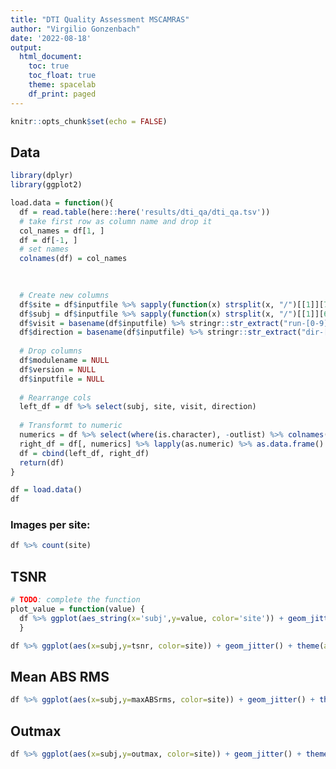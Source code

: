 ```yaml
---
title: "DTI Quality Assessment MSCAMRAS"
author: "Virgilio Gonzenbach"
date: '2022-08-18'
output: 
  html_document:
    toc: true
    toc_float: true
    theme: spacelab
    df_print: paged
---
```


```r
knitr::opts_chunk$set(echo = FALSE)
```

## Data
```r
library(dplyr)
library(ggplot2)

load.data = function(){
  df = read.table(here::here('results/dti_qa/dti_qa.tsv'))
  # take first row as column name and drop it
  col_names = df[1, ]
  df = df[-1, ]
  # set names
  colnames(df) = col_names
  

  
  # Create new columns
  df$site = df$inputfile %>% sapply(function(x) strsplit(x, "/")[[1]][7]) %>% unname() %>% stringr::str_replace("ses-", '') %>% as.factor()
  df$subj = df$inputfile %>% sapply(function(x) strsplit(x, "/")[[1]][6]) %>% unname() %>% stringr::str_replace("sub-", '') %>% as.factor()
  df$visit = basename(df$inputfile) %>% stringr::str_extract("run-[0-9]+") %>% stringr::str_replace("run-", '') %>% as.factor()
  df$direction = basename(df$inputfile) %>% stringr::str_extract("dir-[A-Z|a-z]+") %>% stringr::str_replace("dir-", '') %>% as.factor()
  
  # Drop columns
  df$modulename = NULL
  df$version = NULL
  df$inputfile = NULL
  
  # Rearrange cols
  left_df = df %>% select(subj, site, visit, direction)
  
  # Transformt to numeric
  numerics = df %>% select(where(is.character), -outlist) %>% colnames()
  right_df = df[, numerics] %>% lapply(as.numeric) %>% as.data.frame()
  df = cbind(left_df, right_df)
  return(df)
}

df = load.data()
df 
```
### Images per site: 

```r
df %>% count(site)
```


## TSNR


```r
# TODO: complete the function
plot_value = function(value) {
  df %>% ggplot(aes_string(x='subj',y=value, color='site')) + geom_jitter() + theme(axis.text.x = element_text(angle = 45, hjust = 1))
  }
```

```r
df %>% ggplot(aes(x=subj,y=tsnr, color=site)) + geom_jitter() + theme(axis.text.x = element_text(angle = 45, hjust = 1))
```

## Mean ABS RMS

```r
df %>% ggplot(aes(x=subj,y=maxABSrms, color=site)) + geom_jitter() + theme(axis.text.x = element_text(angle = 45, hjust = 1))
```

## Outmax

```r
df %>% ggplot(aes(x=subj,y=outmax, color=site)) + geom_jitter() + theme(axis.text.x = element_text(angle = 45, hjust = 1))

```


